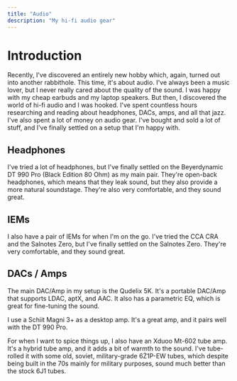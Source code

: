```yaml
---
title: "Audio"
description: "My hi-fi audio gear"
---
```


# Introduction

Recently, I've discovered an entirely new hobby which, again, turned out into another rabbithole. This time, it's about audio. I've always been a music lover, but I never really cared about the quality of the sound. I was happy with my cheap earbuds and my laptop speakers. But then, I discovered the world of hi-fi audio and I was hooked. I've spent countless hours researching and reading about headphones, DACs, amps, and all that jazz. I've also spent a lot of money on audio gear. I've bought and sold a lot of stuff, and I've finally settled on a setup that I'm happy with.

## Headphones

I've tried a lot of headphones, but I've finally settled on the Beyerdynamic DT 990 Pro (Black Edition 80 Ohm) as my main pair. They're open-back headphones, which means that they leak sound, but they also provide a more natural soundstage. They're also very comfortable, and they sound great.

## IEMs

I also have a pair of IEMs for when I'm on the go. I've tried the CCA CRA and the Salnotes Zero, but I've finally settled on the Salnotes Zero. They're very comfortable, and they sound great.

## DACs / Amps

The main DAC/Amp in my setup is the Qudelix 5K. It's a portable DAC/Amp that supports LDAC, aptX, and AAC. It also has a parametric EQ, which is great for fine-tuning the sound.

I use a Schiit Magni 3+ as a desktop amp. It's a great amp, and it pairs well with the DT 990 Pro.

For when I want to spice things up, I also have an Xduoo Mt-602 tube amp. It's a hybrid tube amp, and it adds a bit of warmth to the sound. I've tube-rolled it with some old, soviet, military-grade 6Ż1P-EW tubes, which despite being built in the 70s mainly for military purposes, sound much better than the stock 6J1 tubes.
